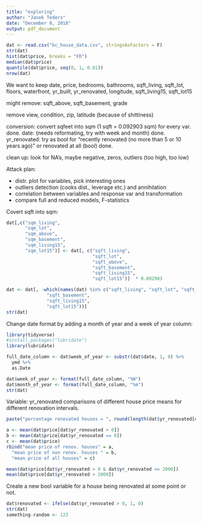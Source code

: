```yaml
---
title: "exploring"
author: "Janek Teders"
date: "December 8, 2018"
output: pdf_document
---
```


```r
dat <- read.csv("kc_house_data.csv", stringsAsFactors = F)
str(dat)
hist(dat$price, breaks = "FD")
median(dat$price)
quantile(dat$price, seq(0, 1, 0.01))
nrow(dat)
```

We want to keep date, price, bedrooms, bathrooms, sqft_living, sqft_lot, floors, waterfront, yr_built, yr_renovated, longitude, sqft_living15, sqft_lot15

might remove: sqft_above, sqft_basement, grade

remove view, condition, zip, latitude (because of shittiness)

conversion: convert sqfeet into sqm (1 sqft = 0.092903 sqm) for every var. done.
            date: (needs reformating, try with week and month) done.
            yr_renovated: try as bool for "recently renovated (no more than 5 or 10 years             ago)" or renovated at all (bool) done.
            
clean up: look for NA's, maybe negative, zeros, outliers (too high, too low)

Attack plan:

- distr. plot for variables, pick interesting ones
- outliers detection (cooks dist., leverage etc.) and annihilation
- correlation between variables and response var and transformation
- compare full and reduced models, F-statistics

Covert sqft into sqm:
```r
dat[,c("sqm_living",
       "sqm_lot",
       "sqm_above",
       "sqm_basement",
       "sqm_living15",
       "sqm_lot15")] <- dat[, c("sqft_living", 
                                "sqft_lot",
                                "sqft_above",
                                "sqft_basement", 
                                "sqft_living15",
                                "sqft_lot15")]  * 0.092903

dat <- dat[, -which(names(dat) %in% c("sqft_living", "sqft_lot", "sqft_above",
               "sqft_basement", 
               "sqft_living15",
               "sqft_lot15"))]
str(dat)
```

Change date format by adding a month of year and a week of year column:
```r
library(tidyverse)
#install.packages("lubridate")
library(lubridate)

full_date_column <- dat$week_of_year <- substr(dat$date, 1, 8) %>%
  ymd %>%
  as.Date

dat$week_of_year <- format(full_date_column, "%W")
dat$month_of_year <- format(full_date_column, "%m")
str(dat)
```

Variable: yr_renovated
comparisons of different house price means for different renovation intervals.
```r
paste("percentage renovated houses = ", round(length(dat$yr_renovated[dat$yr_renovated > 0])/nrow(dat), 3) * 100, "%") 

a <- mean(dat$price[dat$yr_renovated > 0])
b <- mean(dat$price[dat$yr_renovated == 0])
c <- mean(dat$price)
rbind("mean price of renov. houses" = a,
  "mean price of non renov. houses " = b,
  "mean price of all houses" = c)

mean(dat$price[dat$yr_renovated > 0 & dat$yr_renovated <= 2000])
mean(dat$price[dat$yr_renovated > 2000])
```

Create a new bool variable for a house being renovated at some point or not.
```r
dat$renovated <- ifelse(dat$yr_renovated > 0, 1, 0)
str(dat)
something-random <- 123
```

